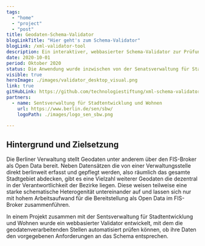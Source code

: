 ```yaml
---
tags:
  - "home"
  - "project"
  - "post"
title: Geodaten-Schema-Validator
blogLinkTitle: "Hier geht's zum Schema-Validator"
blogLink: /xml-validator-tool
description: Ein interaktiver, webbasierter Schema-Validator zur Prüfung von Geodaten
date: 2020-10-01
period: Oktober 2020
status: Die Anwendung wurde inzwischen von der Senatsverwaltung für Stadtenwicklung, Bauen und Wohnen übernommen, weiterentwickelt und im Intranet betrieben. 
visible: true
heroImage: ./images/validator_desktop_visual.png
link: true
gitHubLink: https://github.com/technologiestiftung/xml-schema-validator-for-berlins-geodata
partners:
  - name: Sentsverwaltung für Stadtentwicklung und Wohnen
    url: https://www.berlin.de/sen/sbw/
    logoPath: ./images/logo_sen_sbw.png

---
```


## Hintergrund und Zielsetzung

Die Berliner Verwaltung stellt Geodaten unter anderem über den FIS-Broker als Open Data bereit. Neben Datensätzen die von einer Verwaltungsstelle direkt berlinweit erfasst und gepflegt werden, also räumlich das gesamte Stadtgebiet abdecken, gibt es eine Vielzahl weiterer Geodaten die dezentral in der Verantwortlichkeit der Bezirke liegen. Diese weisen teilweise eine starke schematische Heterogenität untereinander auf und lassen sich nur mit hohem Arbeitsaufwand für die Bereitstellung als Open Data im FIS-Broker zusammenführen. 

In einem Projekt zusammen mit der Sentsverwaltung für Stadtentwicklung und Wohnen wurde ein webbasierter Validator entwickelt, mit dem die geodatenverarbeitenden Stellen automatisiert prüfen können, ob ihre Daten den vorgegebenen Anforderungen an das Schema entsprechen.
